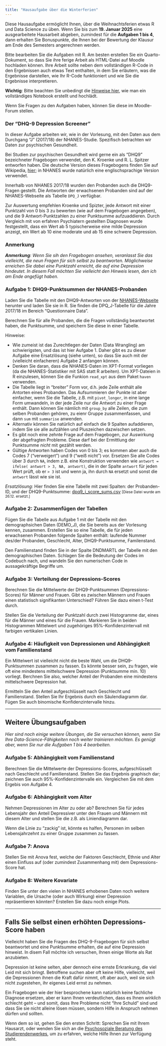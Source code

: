 ```yaml
---
title: "Hausaufgabe über die Winterferien"
---
```


Diese Hausaufgabe ermöglicht Ihnen, über die Weihnachtsferien etwas R und Data Science zu üben. Wenn Sie bis zum **19. Januar 2025** eine ausgearbeitete Hausarbeit abgeben, zumindest für die **Aufgaben 1 bis 4**, dann erhalten Sie Bonuspunkte, die Ihnen bei der Bewertung der Klausur am Ende des Semesters angerechnen werden.

Bitte bearbeiten Sie die Aufgaben mit R. Am besten erstellen Sie ein Quarto-Dokument, so dass Sie ihre ferige Arbeit als HTML-Datei auf Moodle hochladen können. Ihre Arbeit sollte neben dem vollständigen R-Code in den Ergebnissen auch etwas Text enthalten, in dem Sie erläutern, was die Ergebnisse darstellen, wie Ihr R-Code funktioniert und wie Sie die Ergebnisse interpretieren.

**Wichtig**: Bitte beachten Sie unbedingt die [Hinweise hier](standalone.html), wie man ein vollständiges Notebook erstellt und hochlädt. 

Wenn Sie Fragen zu den Aufgaben haben, können Sie diese im Moodle-Forum stellen.

### Der "DHQ-9 Depression Screener"

In dieser Aufgabe arbeiten wir, wie in der Vorlesung, mit den Daten aus dem Durchgang "J" (2017/18) der NHANES-Studie. Spezifisch betrachten wir Daten zur psychischen Gesundheit.

Bei Studien zur psychischen Gesundheit wird gerne ein als "DHQ9" bezeichneter Fragebogen verwendet, den K. Kroenke und R. L. Spitzer entworfen haben. Die deutsche Version dieses Fragebogens finden Sie auf Wikipedia, [hier](https://de.wikipedia.org/wiki/PHQ-9#/media/Datei:Gesundheitsfragebogen_PHQ-9.tif); in NHANES wurde natürlich eine englischsprachige Version verwendet. 

Innerhalb von NHANES 2017/18 wurden den Probanden auch die DHQ9-Fragen gestellt. Die Antworten der erwachsenen Probanden sind auf der NHANES-Webseite als Tabelle `DPQ_J` verfügbar.

Zur Auswertung empfehlen Kroenke und Spizter, jede Antwort mit einer Punktzahl von 0 bis 3 zu bewerten (wie auf dem Fragebogen angegeben), und die 9 Antwort-Punktzahlen zu einer Punktsumme aufzuaddieren. Durch Vergleich mit von erfahren Psychiatern gestellten Diagnosen wurde festgestellt, dass ein Wert ab 5 typischerweise eine milde Depression anzeigt, ein Wert ab 10  eine moderate und ab 15 eine schwere Depression. 

### Anmerkung

***Anmerkung**: Wenn Sie sih den Fragebogen ansehen, veranlasst Sie das vielleicht, die neun Fragen für sich selbst zu beantworten. Möglichweise erreichen Sie dabei eine Punktzahl erreicht, die auf eine Depression hindeutet. In diesem Fall möchten Sie vielleicht den Hinweis lesen, den ich am Ende angefügt haben.*


### Aufgabe 1: DHQ9-Punktsummen der NHANES-Probanden

Laden Sie die Tabelle mit den DHQ9-Antworten von der [NHANES-Webseite](https://wwwn.cdc.gov/nchs/nhanes/Default.aspx) herunter und laden Sie sie in R. Sie finden die DPQ_J-Tabelle für die Jahre 2017/18 im Bereich "Questionnaire Data". 

Berechnen Sie für alle Probanden, die die Fragen vollständig beantwortet haben, die Punktsumme, und speichern Sie diese in einer Tabelle.

Hinweise:

- Wie zumeist ist das Zurechtlegen der Daten (Data Wrangling) am schwierigsten, und das ist hier Aufgabe 1. Daher gibt es zu dieser Aufgabe eine Ersatzlösung (siehe unten), so dass Sie auch mit der (vielleicht einfacheren) Aufgabe 2 anfangen können.
- Denken Sie daran, dass die NHANES-Daten im XPT-Format vorliegen (da die NHANES-Statistiker mit SAS statt R arbeiten). Um XPT-Dateien in R einzulesen, können Sie die Funkion `read_xpt` aus dem Paket `haven` verwenden.
- Die Tabelle liegt in "breiter" Form vor, d.h. jede Zeile enthält alle Antorten eines Probanden. Das Aufsummieren der Punkte ist aber einfacher, wenn Sie die Tabelle, z.B. mit `pivot_longer`, in eine lange Form umwandeln, in der jede Zeile nur die Antwort zu einer Frage enthält. Dann können Sie nämlich mit `group_by` alle Zeilen, die zum selben Probanden gehören, zu eienr Gruppe zusammenfassen, und dann `sum` mit `summarise` anwenden.
- Alternativ können Sie natürlich auf einfach die 9 Spalten aufaddieren, indem Sie sie alle aufzählen und Pluszeichen dazwischen setzen.
- Es gibt noch eine zehnte Frage auf dem Fragebogen, zur Auswirkung der abgefragten Probleme. Diese darf bei der Ermittlung der Punktsumme *nicht* mit gezählt werden. 
- Gültige Antworten haben Codes von 0 bis 3; es kommen aber auch die Codes 7 ("verweigert") und 9 ("weiß nicht") vor. Ersetzen Sie alle Codes über 3 durch `NA`, indem z.B. eine Konstruktion verwenden wie
  `antwort = ifelse( antwort > 3, NA, antwort)`,
  die in der Spalte `antwort` für jeden Wert prüft, ob er `> 3` ist und wenn ja, ihn durch `NA` ersetzt und sonst die `antwort` lässt wie sie ist.

*Ersatzlösung:* Hier finden Sie eine Tabelle mit zwei Spalten: der Probanden-ID, und der DHQ9-Punktsumme: [dpq9_j_score_sums.csv](https://papagei.bioquant.uni-heidelberg.de/simon/Vl2223/dpq9_j_score_sums.csv) <small>[Diese Datei wurde am 26.12. ersetzt.]</small>

### Aufgabe 2: Zusammenfügen der Tabellen

Fügen Sie die Tabelle aus Aufgabe 1 mit der Tabelle mit den demographsichen Daten (DEMO_J), die Sie bereits aus der Vorlesung kennen, zusammen. Erstellen Sie so eine Tabelle, die für jeden erwachsenen Probanden folgende Spalten enthält: laufende Nummer des/der Probanden, Geschlecht, Alter, DHQ9-Punktsumme, Familenstand. 

Den Familienstand finden Sie in der Spalte DNDMARTL der Tabelle mit den demographischen Daten. Schlagen Sie die Bedeutung der Codes im Codebuch nach, und wandeln Sie den numerischen Code in aussagekräftige Begriffe um.

### Aufgabe 3: Verteilung der Depressions-Scores

Berechnen Sie die Mittelwerte der DHQ9-Punktsummen (Depressions-Scores) für Männer und Frauen. Gibt es zwischen Männern und Frauen einen statistisch signifikanten Unterschied? Führen Sie dazu einen t-Test durch.

Stellen Sie die Verteilung der Punktzahl durch zwei Histogramme dar, eines für die Männer und eines für die Frauen. Markieren Sie in beiden Histogrammen Mittelwert und zugehöriges 95%-Konfidenzintervall mit farbigen vertikalen Linien.

### Aufgabe 4: Häufigkeit von Depressionen und Abhängigkeit vom Familienstand

Ein Mittelwert ist vielleicht nicht die beste Wahl, um die DHQ9-Punktsummen zusammen zu fassen. Es könnte besser sein, zu fragen, wie oft eine mindestens mittelschwere Depression (Punktsumme min. 10) vorliegt. Berchnen Sie also, welcher Anteil der Probanden eine mindestens mittelschwere Depression hat. 

Ermitteln Sie den Anteil aufgeschlüsselt nach Geschlecht und Familienstand. Stellen Sie Ihr Ergebnis durch ein Säulendiagramm dar. Fügen Sie auch binomische Konfidenzintervalle hinzu.

---

## Weitere Übungsaufgaben

*Hier sind noch einige weitere Übungen, die Sie versuchen können, wenn Sie Ihre Data-Science-Fähigkeiten noch weiter trainieren möchten. Es genügt aber, wenn Sie nur die Aufgaben 1 bis 4 bearbeiten.*

### Aufgabe 5: Abhängigkeit vom Familienstand

Berechnen Sie die Mittelwerte der Depressions-Scores, aufgeschlüsselt nach Geschlecht und Familienstand. Stellen Sie das Ergebnis graphisch dar; zeichnen Sie auch 95%-Konfidenzintervalle ein. Vergleichen Sie mit dem Ergebis von Aufgabe 4.

### Aufgabe 6: Abhängigkeit vom Alter

Nehmen Depressionen im Alter zu oder ab? Berechnen Sie für jedes Lebensjahr den Anteil Depressiver unter den Frauen und Männern mit diesem Alter und stellen Sie die z.B. als Liniendiagramm dar.

Wenn die Linie zu "zackig" ist, könnte es halfen, Personen im selben Lebensjahrzehnt zu einer Gruppe zusammen zu fassen. 

### Aufgabe 7: Anova

Stellen Sie mit Anova fest, welche der Faktoren Geschlecht, Ethnie und Alter einen Einfluss auf (oder zumindest Zusammenhang mit) dem Depressions-Score hat.

### Aufgabe 8: Weitere Kovariate

Finden Sie unter den vielen in NHANES erhobenen Daten noch weitere Variablen, die Ursache (oder auch Wirkung) einer Depression repräsentieren könnten? Erstellen Sie dazu noch einige Plots.

---

## Falls Sie selbst einen erhöhten Depressions-Score haben

Vielleicht haben Sie die Fragen des DHQ-9-Fragebogen für sich selbst beantwortet und eine Punktsumme erhalten, die auf eine Depression hinweist. In disem Fall möchte ich versuchen, Ihnen einige Worte als Rat anzubieten.

Depression ist keine selten, aber dennoch eine ernste Erkrankung, die viel Leid mit sich bringt. Betroffene suchen aber oft keine Hilfe, vielleicht, weil die Depressionen ihnen die Kraft dafür nimmt, oft aber auch, weil sie sich nicht zugestehen, ihr eigenes Leid ernst zu nehmen. 

Ein Fragebogen wie der hier besprochene kann natürlich keine fachliche Diagnose ersetzen, aber er kann Ihnen verdeutlichen, dass es Ihnen *wirklich* schlecht geht -- und somit, dass Ihre Probleme nicht "Ihre Schuld" sind und dass Sie sie nicht alleine lösen müssen, sondern Hilfe in Anspruch nehmen dürfen und sollten. 

Wenn dem so ist, gehen Sie den ersten Schritt: Sprechen Sie mit Ihrem Hausarzt, oder wenden Sie sich an die [Psychosoziale Beratung des Studierendenwerkes](https://www.uni-heidelberg.de/de/studium/service-beratung/psychosoziale-beratung-fuer-studierende-pbs), um zu erfahren, welche Hilfe Ihnen zur Verfügung steht.